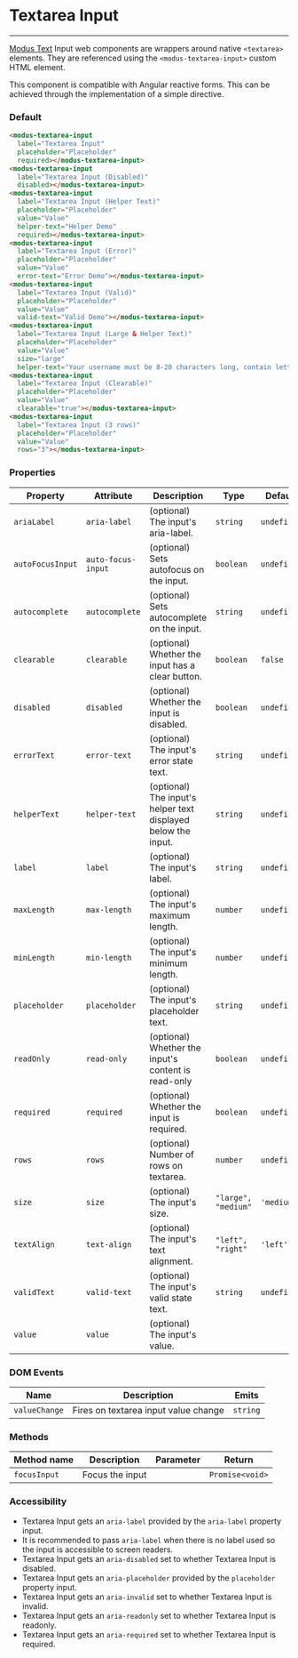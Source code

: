 # Textarea Input

---

[Modus Text](https://modus.trimble.com/components/inputs/) Input web components are wrappers around native `<textarea>` elements. They are referenced using the `<modus-textarea-input>` custom HTML element.

This component is compatible with Angular reactive forms. This can be achieved through the implementation of a simple directive.

### Default

<modus-textarea-input label="Textarea Input" placeholder="Placeholder" required></modus-textarea-input>

<modus-textarea-input label="Textarea Input (Disabled)" disabled></modus-textarea-input>

<modus-textarea-input label="Textarea Input (Helper Text)" placeholder="Placeholder" value="Value" helper-text="Helper Demo" required></modus-textarea-input>

<modus-textarea-input label="Textarea Input (Error)" placeholder="Placeholder" value="Value" error-text="Error Demo"></modus-textarea-input>

<modus-textarea-input label="Textarea Input (Valid)" placeholder="Placeholder" value="Value" valid-text="Valid Demo"></modus-textarea-input>

<modus-textarea-input label="Textarea Input (Large & Helper Text)" placeholder="Placeholder" value="Value" size="large" helper-text="Your username must be 8-20 characters long, contain letters and numbers, and must not contain spaces"></modus-textarea-input>

<modus-textarea-input label="Textarea Input (Clearable)" placeholder="Placeholder" value="Value" clearable="true"></modus-textarea-input>

```html
<modus-textarea-input
  label="Textarea Input"
  placeholder="Placeholder"
  required></modus-textarea-input>
<modus-textarea-input
  label="Textarea Input (Disabled)"
  disabled></modus-textarea-input>
<modus-textarea-input
  label="Textarea Input (Helper Text)"
  placeholder="Placeholder"
  value="Value"
  helper-text="Helper Demo"
  required></modus-textarea-input>
<modus-textarea-input
  label="Textarea Input (Error)"
  placeholder="Placeholder"
  value="Value"
  error-text="Error Demo"></modus-textarea-input>
<modus-textarea-input
  label="Textarea Input (Valid)"
  placeholder="Placeholder"
  value="Value"
  valid-text="Valid Demo"></modus-textarea-input>
<modus-textarea-input
  label="Textarea Input (Large & Helper Text)"
  placeholder="Placeholder"
  value="Value"
  size="large"
  helper-text="Your username must be 8-20 characters long, contain letters and numbers, and must not contain spaces"></modus-textarea-input>
<modus-textarea-input
  label="Textarea Input (Clearable)"
  placeholder="Placeholder"
  value="Value"
  clearable="true"></modus-textarea-input>
<modus-textarea-input
  label="Textarea Input (3 rows)"
  placeholder="Placeholder"
  value="Value"
  rows="3"></modus-textarea-input>
```

### Properties

| Property                    | Attribute                      | Description                                                   | Type                                                                        | Default     |
| --------------------------- | ------------------------------ | ------------------------------------------------------------- | --------------------------------------------------------------------------- | ----------- |
| `ariaLabel`                 | `aria-label`                   | (optional) The input's aria-label.                            | `string`                                                                    | `undefined` |
| `autoFocusInput`            | `auto-focus-input`             | (optional) Sets autofocus on the input.                       | `boolean`                                                                   | `undefined` |
| `autocomplete`              | `autocomplete`                 | (optional) Sets autocomplete on the input.                    | `string`                                                                    | `undefined` |
| `clearable`                 | `clearable`                    | (optional) Whether the input has a clear button.              | `boolean`                                                                   | `false`     |
| `disabled`                  | `disabled`                     | (optional) Whether the input is disabled.                     | `boolean`                                                                   | `undefined` |
| `errorText`                 | `error-text`                   | (optional) The input's error state text.                      | `string`                                                                    | `undefined` |
| `helperText`                | `helper-text`                  | (optional) The input's helper text displayed below the input. | `string`                                                                    | `undefined` |
| `label`                     | `label`                        | (optional) The input's label.                                 | `string`                                                                    | `undefined` |
| `maxLength`                 | `max-length`                   | (optional) The input's maximum length.                        | `number`                                                                    | `undefined` |
| `minLength`                 | `min-length`                   | (optional) The input's minimum length.                        | `number`                                                                    | `undefined` |
| `placeholder`               | `placeholder`                  | (optional) The input's placeholder text.                      | `string`                                                                    | `undefined` |
| `readOnly`                  | `read-only`                    | (optional) Whether the input's content is read-only           | `boolean`                                                                   | `undefined` |
| `required`                  | `required`                     | (optional) Whether the input is required.                     | `boolean`                                                                   | `undefined` |
| `rows`                      | `rows`                         | (optional) Number of rows on textarea.                        | `number`                                                                   | `undefined` |
| `size`                      | `size`                         | (optional) The input's size.                                  | `"large", "medium"`                                                       | `'medium'`  |
| `textAlign`                 | `text-align`                   | (optional) The input's text alignment.                  | `"left", "right"`                                                         | `'left'`    |
| `validText`                 | `valid-text`                   | (optional) The input's valid state text.                      | `string`                                                                    | `undefined` |
| `value`                     | `value`                        | (optional) The input's value.                                 |

### DOM Events

| Name          | Description                      | Emits    |
| ------------- | -------------------------------- | -------- |
| `valueChange` | Fires on textarea input value change | `string` |

### Methods

| Method name  | Description     | Parameter | Return          |
| ------------ | --------------- | --------- | --------------- |
| `focusInput` | Focus the input |           | `Promise<void>` |

### Accessibility

- Textarea Input gets an `aria-label` provided by the `aria-label` property input.
- It is recommended to pass `aria-label` when there is no label used so the input is accessible to screen readers.
- Textarea Input gets an `aria-disabled` set to whether Textarea Input is disabled.
- Textarea Input gets an `aria-placeholder` provided by the `placeholder` property input.
- Textarea Input gets an `aria-invalid` set to whether Textarea Input is invalid.
- Textarea Input gets an `aria-readonly` set to whether Textarea Input is readonly.
- Textarea Input gets an `aria-required` set to whether Textarea Input is required.
